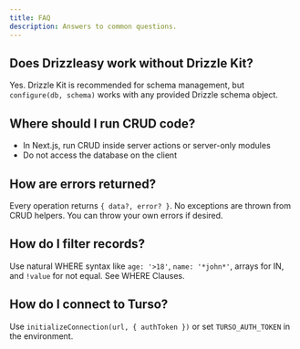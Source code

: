 ```yaml
---
title: FAQ
description: Answers to common questions.
---
```


## Does Drizzleasy work without Drizzle Kit?

Yes. Drizzle Kit is recommended for schema management, but `configure(db, schema)` works with any provided Drizzle schema object.

## Where should I run CRUD code?

- In Next.js, run CRUD inside server actions or server-only modules
- Do not access the database on the client

## How are errors returned?

Every operation returns `{ data?, error? }`. No exceptions are thrown from CRUD helpers. You can throw your own errors if desired.

## How do I filter records?

Use natural WHERE syntax like `age: '>18'`, `name: '*john*'`, arrays for IN, and `!value` for not equal. See WHERE Clauses.

## How do I connect to Turso?

Use `initializeConnection(url, { authToken })` or set `TURSO_AUTH_TOKEN` in the environment.
